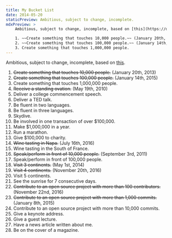 ```yaml
---
title: My Bucket List
date: 2014-05-20
staticPreview: Ambitious, subject to change, incomplete.
mdxPreview: >
    Ambitious, subject to change, incomplete, based on [this](https://dcurt.is/bucket-list).

    1. ~~Create something that touches 10,000 people.~~ (January 20th, 2013)
    2. ~~Create something that touches 100,000 people.~~ (January 14th, 2015)
    3. Create something that touches 1,000,000 people.
---
```


Ambitious, subject to change, incomplete, based on [this](https://dcurt.is/bucket-list).

1. ~~Create something that touches 10,000 people.~~ (January 20th, 2013)
1. ~~Create something that touches 100,000 people.~~ (January 14th, 2015)
1. Create something that touches 1,000,000 people.
1. ~~Receive a standing ovation.~~ (May 19th, 2010)
1. Deliver a college commencement speech.
1. Deliver a TED talk.
1. Be fluent in two languages.
1. Be fluent in three languages.
1. Skydive.
1. Be involved in one transaction of over $100,000.
1. Make $1,000,000 in a year.
1. Run a marathon.
1. Give $100,000 to charity.
1. ~~Wine tasting in Napa.~~ (July 16th, 2016)
1. Wine tasting in the South of France.
1. ~~Speak/perform in front of 10,000 people.~~ (September 3rd, 2011)
1. Speak/perform in front of 100,000 people.
1. ~~Visit 3 continents.~~ (May 1st, 2014)
1. ~~Visit 4 continents.~~ (November 20th, 2016)
1. Visit 5 continents.
1. See the sunrise for 7 consecutive days.
1. ~~Contribute to an open source project with more than 100 contributors.~~ (November 22nd, 2016)
1. ~~Contribute to an open source project with more than 1,000 commits.~~ (January 8th, 2015)
1. Contribute to an open source project with more than 10,000 commits.
1. Give a keynote address.
1. Give a guest lecture.
1. Have a news article written about me.
1. Be on the cover of a magazine.
